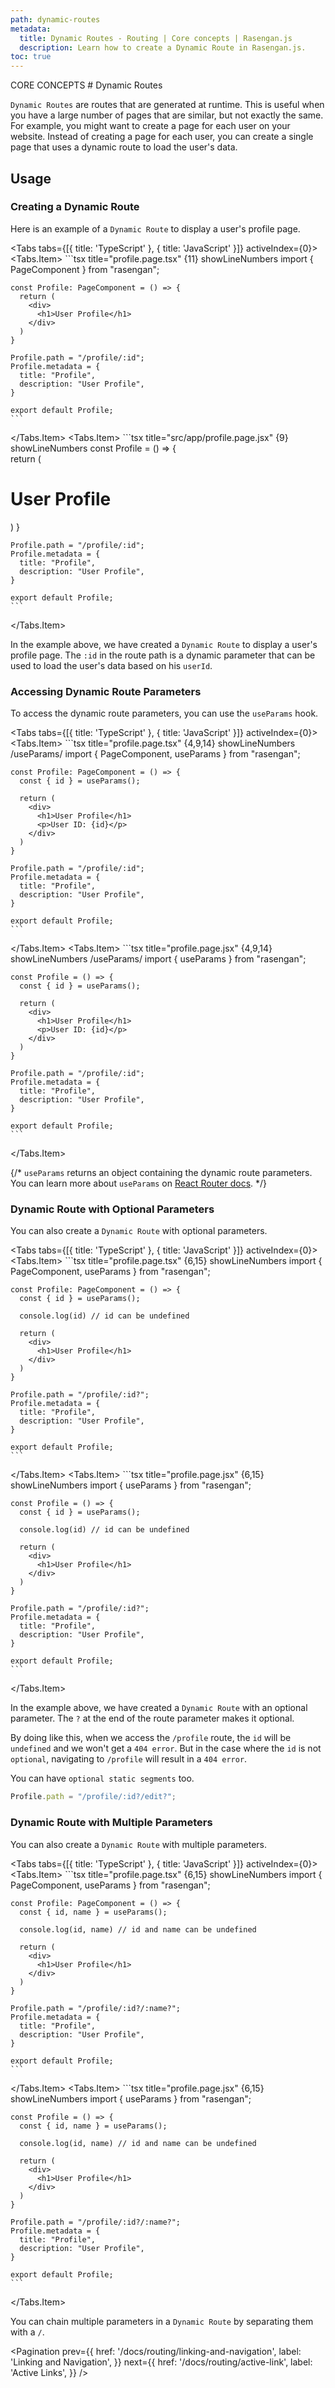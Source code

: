```yaml
---
path: dynamic-routes
metadata:
  title: Dynamic Routes - Routing | Core concepts | Rasengan.js
  description: Learn how to create a Dynamic Route in Rasengan.js.
toc: true
---
```



<span className="text-[12px] font-mono-regular text-foreground/60">
  CORE CONCEPTS
</span>
# Dynamic Routes


`Dynamic Routes` are routes that are generated at runtime. This is useful when you have a large number of pages that are similar, but not exactly the same.
For example, you might want to create a page for each user on your website. Instead of creating a page for each user, you can create a single page that uses a dynamic route to load the user's data.

## Usage

### Creating a Dynamic Route

Here is an example of a `Dynamic Route` to display a user's profile page.

<Tabs tabs={[{ title: 'TypeScript' }, { title: 'JavaScript' }]} activeIndex={0}>
  <Tabs.Item>
    ```tsx title="profile.page.tsx" {11} showLineNumbers
    import { PageComponent } from "rasengan";

    const Profile: PageComponent = () => {
      return (
        <div>
          <h1>User Profile</h1>
        </div>
      )
    }

    Profile.path = "/profile/:id";
    Profile.metadata = {
      title: "Profile",
      description: "User Profile",
    }

    export default Profile;
    ```
  </Tabs.Item>
  <Tabs.Item>
    ```tsx title="src/app/profile.page.jsx" {9} showLineNumbers
    const Profile = () => {  
      return (
        <div>
          <h1>User Profile</h1>
        </div>
      )
    }

    Profile.path = "/profile/:id";
    Profile.metadata = {
      title: "Profile",
      description: "User Profile",
    }

    export default Profile;
    ```
  </Tabs.Item>
</Tabs>

In the example above, we have created a `Dynamic Route` to display a user's profile page.
The `:id` in the route path is a dynamic parameter that can be used to load the user's data based on his `userId`.

### Accessing Dynamic Route Parameters

To access the dynamic route parameters, you can use the `useParams` hook.

<Tabs tabs={[{ title: 'TypeScript' }, { title: 'JavaScript' }]} activeIndex={0}>
  <Tabs.Item>
    ```tsx title="profile.page.tsx" {4,9,14} showLineNumbers /useParams/
    import { PageComponent, useParams } from "rasengan";

    const Profile: PageComponent = () => {
      const { id } = useParams();

      return (
        <div>
          <h1>User Profile</h1>
          <p>User ID: {id}</p>
        </div>
      )
    }

    Profile.path = "/profile/:id";
    Profile.metadata = {
      title: "Profile",
      description: "User Profile",
    }

    export default Profile;
    ```
  </Tabs.Item>
  <Tabs.Item>
    ```tsx title="profile.page.jsx" {4,9,14} showLineNumbers /useParams/ 
    import { useParams } from "rasengan";

    const Profile = () => {
      const { id } = useParams();

      return (
        <div>
          <h1>User Profile</h1>
          <p>User ID: {id}</p>
        </div>
      )
    }

    Profile.path = "/profile/:id";
    Profile.metadata = {
      title: "Profile",
      description: "User Profile",
    }

    export default Profile;
    ```
  </Tabs.Item>
</Tabs>

{/* <AlertBox>
  `useParams` returns an object containing the dynamic route parameters. You can
  learn more about `useParams` on [React Router
  docs](https://reactrouter.com/en/main/hooks/use-params).
</AlertBox> */}

### Dynamic Route with Optional Parameters

You can also create a `Dynamic Route` with optional parameters.

<Tabs tabs={[{ title: 'TypeScript' }, { title: 'JavaScript' }]} activeIndex={0}>
  <Tabs.Item>
    ```tsx title="profile.page.tsx" {6,15} showLineNumbers
    import { PageComponent, useParams } from "rasengan";

    const Profile: PageComponent = () => {
      const { id } = useParams();

      console.log(id) // id can be undefined

      return (
        <div>
          <h1>User Profile</h1>
        </div>
      )
    }

    Profile.path = "/profile/:id?";
    Profile.metadata = {
      title: "Profile",
      description: "User Profile",
    }

    export default Profile;
    ```

  </Tabs.Item>
  <Tabs.Item>
    ```tsx title="profile.page.jsx" {6,15} showLineNumbers
    import { useParams } from "rasengan";

    const Profile = () => {
      const { id } = useParams();

      console.log(id) // id can be undefined

      return (
        <div>
          <h1>User Profile</h1>
        </div>
      )
    }

    Profile.path = "/profile/:id?";
    Profile.metadata = {
      title: "Profile",
      description: "User Profile",
    }

    export default Profile;
    ```

  </Tabs.Item>
</Tabs>

In the example above, we have created a `Dynamic Route` with an optional parameter. The `?` at the end of the route parameter makes it optional.

By doing like this, when we access the `/profile` route, the `id` will be `undefined` and we won't get a `404 error`. But in the case where the `id` is not `optional`,
navigating to `/profile` will result in a `404 error`.

You can have `optional static segments` too.

```ts title="src/app/profile.page.tsx" showLineNumbers /edit?/
Profile.path = "/profile/:id?/edit?";
```

### Dynamic Route with Multiple Parameters

You can also create a `Dynamic Route` with multiple parameters.

<Tabs tabs={[{ title: 'TypeScript' }, { title: 'JavaScript' }]} activeIndex={0}>
  <Tabs.Item>
    ```tsx title="profile.page.tsx" {6,15} showLineNumbers
    import { PageComponent, useParams } from "rasengan";

    const Profile: PageComponent = () => {
      const { id, name } = useParams();

      console.log(id, name) // id and name can be undefined

      return (
        <div>
          <h1>User Profile</h1>
        </div>
      )
    }

    Profile.path = "/profile/:id?/:name?";
    Profile.metadata = {
      title: "Profile",
      description: "User Profile",
    }

    export default Profile;
    ```

  </Tabs.Item>
  <Tabs.Item>
    ```tsx title="profile.page.jsx" {6,15} showLineNumbers
   import { useParams } from "rasengan";

    const Profile = () => {
      const { id, name } = useParams();

      console.log(id, name) // id and name can be undefined

      return (
        <div>
          <h1>User Profile</h1>
        </div>
      )
    }

    Profile.path = "/profile/:id?/:name?";
    Profile.metadata = {
      title: "Profile",
      description: "User Profile",
    }

    export default Profile;
    ```

  </Tabs.Item>
</Tabs>

You can chain multiple parameters in a `Dynamic Route` by separating them with a `/`.

<Pagination 
  prev={{
    href: '/docs/routing/linking-and-navigation',
    label: 'Linking and Navigation',
  }}
  next={{
    href: '/docs/routing/active-link',
    label: 'Active Links',
  }}
/>